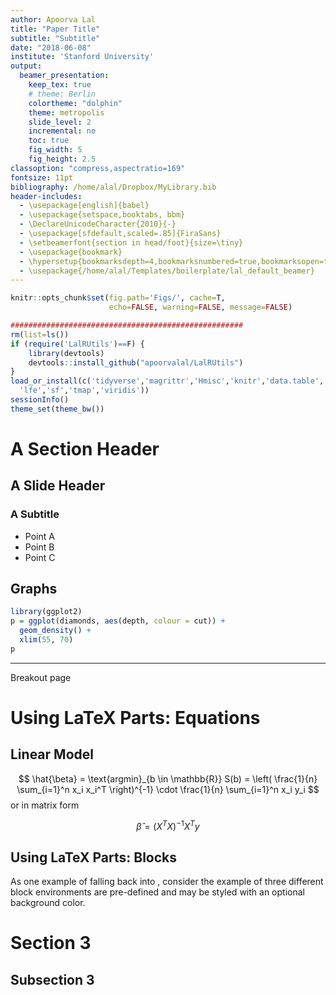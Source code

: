 ```yaml
---
author: Apoorva Lal
title: "Paper Title"
subtitle: "Subtitle"
date: "2018-06-08"
institute: 'Stanford University'
output:
  beamer_presentation:
    keep_tex: true
    # theme: Berlin
    colortheme: "dolphin"
    theme: metropolis
    slide_level: 2
    incremental: no
    toc: true
    fig_width: 5
    fig_height: 2.5
classoption: "compress,aspectratio=169"
fontsize: 11pt
bibliography: /home/alal/Dropbox/MyLibrary.bib
header-includes:
  - \usepackage[english]{babel}
  - \usepackage{setspace,booktabs, bbm}
  - \DeclareUnicodeCharacter{2010}{-}
  - \usepackage[sfdefault,scaled=.85]{FiraSans}
  - \setbeamerfont{section in head/foot}{size=\tiny}
  - \usepackage{bookmark}
  - \hypersetup{bookmarksdepth=4,bookmarksnumbered=true,bookmarksopen=true}
  - \usepackage{/home/alal/Templates/boilerplate/lal_default_beamer}
---
```


```r
knitr::opts_chunk$set(fig.path='Figs/', cache=T,
                      echo=FALSE, warning=FALSE, message=FALSE)
```

```r
####################################################
rm(list=ls())
if (require('LalRUtils')==F) {
    library(devtools)
    devtools::install_github("apoorvalal/LalRUtils")
}
load_or_install(c('tidyverse','magrittr','Hmisc','knitr','data.table',
  'lfe','sf','tmap','viridis'))
sessionInfo()
theme_set(theme_bw())
```

# A Section Header

## A Slide Header

### A Subtitle

- Point A
- Point B
- Point C

## Graphs

```r

library(ggplot2)
p = ggplot(diamonds, aes(depth, colour = cut)) +
  geom_density() +
  xlim(55, 70)
p
```
_ _ _

\LARGE Breakout page

# Using LaTeX Parts: Equations

## Linear Model

$$
\hat{\beta} = \text{argmin}_{b \in \mathbb{R}} S(b) = \left(
\frac{1}{n} \sum_{i=1}^n x_i x_i^T \right)^{-1} \cdot \frac{1}{n}
\sum_{i=1}^n x_i y_i
$$
or in matrix form

$$ \hat{\beta} = (X^TX)^{-1} X^T y $$


## Using LaTeX Parts: Blocks

As one example of falling back into \LaTeX, consider the example of
three different block environments are pre-defined and may be styled
with an optional background color.

<!-- this sets the background -->

\begin{block}{Default}
  Block content.
\end{block}

\begin{alertblock}{Alert}
  Block content.
\end{alertblock}

\begin{exampleblock}{Example}
  Block content.
\end{exampleblock}

# Section 3

## Subsection 3
